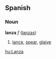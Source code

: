 ==Spanish==
===Noun===
'''lanza''' ''f'' ([[lanzas]])

# [[lance]], [[spear]], [[glaive]]

[[hu:Lanza]]